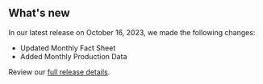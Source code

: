 ## What's new

In our latest release on October 16, 2023, we made the following changes:

- Updated <Link href="/fact-sheet" linkType="default">Monthly Fact Sheet</Link>
- Added <Link href="/downloads/production-by-month/" linkType="default">Monthly Production Data</Link>


Review our [full release details](https://github.com/ONRR/nrrd/releases).
